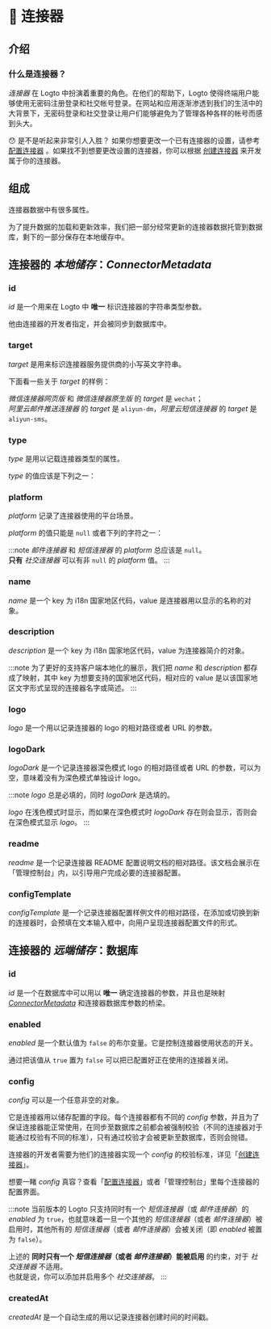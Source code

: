 
# 🔌 连接器

## 介绍

### 什么是连接器？

_连接器_ 在 Logto 中扮演着重要的角色。在他们的帮助下，Logto 使得终端用户能够使用无密码注册登录和社交帐号登录。在网站和应用逐渐渗透到我们的生活中的大背景下，无密码登录和社交登录让用户们能够避免为了管理各种各样的帐号而感到头大。

:hushed: 是不是听起来非常引人入胜？ 如果你想要更改一个已有连接器的设置，请参考 [配置连接器](../../recipes/configure-connectors/) 。如果找不到想要更改设置的连接器，你可以根据 [创建连接器](../../recipes/create-your-connector/) 来开发属于你的连接器。

## 组成

连接器数据中有很多属性。

为了提升数据的加载和更新效率，我们把一部分经常更新的连接器数据托管到数据库，剩下的一部分保存在本地缓存中。

<ConnectorStorageIntro />

## 连接器的 _本地储存_：_ConnectorMetadata_

### id

_id_ 是一个用来在 Logto 中 **唯一** 标识连接器的字符串类型参数。

他由连接器的开发者指定，并会被同步到数据库中。

### target

_target_ 是用来标识连接器服务提供商的小写英文字符串。

下面看一些关于 _target_ 的样例：

_微信连接器网页版_ 和 _微信连接器原生版_ 的 _target_ 是 `wechat`；<br/>
_阿里云邮件推送连接器_ 的 _target_ 是 `aliyun-dm`，_阿里云短信连接器_ 的 _target_ 是 `aliyun-sms`。

### type

_type_ 是用以记载连接器类型的属性。

_type_ 的值应该是下列之一：

<ConnectorTypeIntro />

### platform

_platform_ 记录了连接器使用的平台场景。

_platform_ 的值只能是 `null` 或者下列的字符之一：

<ConnectorPlatformIntro />

:::note
_邮件连接器_ 和 _短信连接器_ 的 _platform_ 总应该是 `null`。<br/>
**只有** _社交连接器_ 可以有非 `null` 的 _platform_ 值。
:::

### name

_name_ 是一个 key 为 i18n 国家地区代码，value 是连接器用以显示的名称的对象。

### description

_description_ 是一个 key 为 i18n 国家地区代码，value 为连接器简介的对象。

:::note
为了更好的支持客户端本地化的展示，我们把 _name_ 和 _description_ 都存成了映射，其中 key 为想要支持的国家地区代码，相对应的 value 是以该国家地区文字形式呈现的连接器名字或简述。
:::

### logo

_logo_ 是一个用以记录连接器的 logo 的相对路径或者 URL 的参数。

### logoDark

_logoDark_ 是一个记录连接器深色模式 logo 的相对路径或者 URL 的参数，可以为空，意味着没有为深色模式单独设计 logo。

:::note
_logo_ 总是必填的，同时 _logoDark_ 是选填的。

_logo_ 在浅色模式时显示，而如果在深色模式时 _logoDark_ 存在则会显示，否则会在深色模式显示 _logo_。
:::

### readme

_readme_ 是一个记录连接器 README 配置说明文档的相对路径。该文档会展示在「管理控制台」内，以引导用户完成必要的连接器配置。

### configTemplate

_configTemplate_ 是一个记录连接器配置样例文件的相对路径，在添加或切换到新的连接器时，会预填在文本输入框中，向用户呈现连接器配置文件的形式。

## 连接器的 _远端储存_：数据库

### id

_id_ 是一个在数据库中可以用以 **唯一** 确定连接器的参数，并且也是映射 [_ConnectorMetadata_](./#连接器的-本地储存connectormetadata) 和连接器数据库参数的桥梁。

### enabled

_enabled_ 是一个默认值为 `false` 的布尔变量。它是控制连接器使用状态的开关。

通过把该值从 `true` 置为 `false` 可以把已配置好正在使用的连接器关闭。

### config

_config_ 可以是一个任意非空的对象。

它是连接器用以储存配置的字段。每个连接器都有不同的 _config_ 参数，并且为了保证连接器能正常使用，在同步至数据库之前都会被强制校验（不同的连接器对于能通过校验有不同的标准），只有通过校验才会被更新至数据库，否则会抛错。

连接器的开发者需要为他们的连接器实现一个 _config_ 的校验标准，详见「[创建连接器](../../recipes/create-your-connector/)」。

想要一睹 _config_ 真容？查看「[配置连接器](../../recipes/configure-connectors/)」或者「管理控制台」里每个连接器的配置界面。

:::note
当前版本的 Logto 只支持同时有一个 _短信连接器_（或 _邮件连接器_）的 _enabled_ 为 `true`，也就意味着一旦一个其他的 _短信连接器_（或者 _邮件连接器_）被启用时，其他所有的 _短信连接器_（或者 _邮件连接器_）会被关闭（即 _enabled_ 被置为 `false`）。

上述的 **同时只有一个 _短信连接器_（或者 _邮件连接器_）能被启用** 的约束，对于 _社交连接器_ 不适用。<br/>
也就是说，你可以添加并启用多个 _社交连接器_。
:::

### createdAt

_createdAt_ 是一个自动生成的用以记录连接器创建时间的时间戳。
